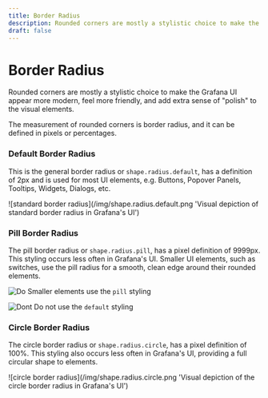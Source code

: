 ```yaml
---
title: Border Radius
description: Rounded corners are mostly a stylistic choice to make the Grafana UI appear more modern, feel more friendly, and add extra sense of "polish" to the visual elements.
draft: false
---
```



# Border Radius <Badge text='draft' color='orange'></Badge>

Rounded corners are mostly a stylistic choice to make the Grafana UI appear more modern, feel more friendly, and add extra sense of "polish" to the visual elements.

The measurement of rounded corners is border radius, and it can be defined in pixels or percentages.

### Default Border Radius

This is the general border radius or `shape.radius.default`, has a definition of 2px and is used for most UI elements, e.g. Buttons, Popover Panels, Tooltips, Widgets, Dialogs, etc.

![standard border radius](/img/shape.radius.default.png 'Visual depiction of standard border radius in Grafana's UI')

### Pill Border Radius

The pill border radius or `shape.radius.pill`, has a pixel definition of 9999px. This styling occurs less often in Grafana's UI. Smaller UI elements, such as switches, use the pill radius for a smooth, clean edge around their rounded elements.

<div style={{ display: "flex" }}>

![Do](/img/shape.radius.pill_do.png)
Smaller elements use the `pill` styling

![Dont](/img/shape.radius.pill_dont.png)
Do not use the `default` styling

</div>

### Circle Border Radius

The circle border radius or `shape.radius.circle`, has a pixel definition of 100%. This styling also occurs less often in Grafana's UI, providing a full circular shape to elements.

![circle border radius](/img/shape.radius.circle.png 'Visual depiction of the circle border radius in Grafana's UI')
